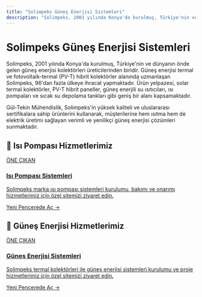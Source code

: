 ```yaml
---
title: "Solimpeks Güneş Enerjisi Sistemleri"
description: "Solimpeks, 2001 yılında Konya'da kurulmuş, Türkiye'nin ve dünyanın önde gelen güneş enerjisi kolektörleri üreticilerinden biridir. Güneş enerjisi termal ve f..."
---
```


# Solimpeks Güneş Enerjisi Sistemleri

Solimpeks, 2001 yılında Konya'da kurulmuş, Türkiye'nin ve dünyanın önde gelen güneş enerjisi kolektörleri üreticilerinden biridir. Güneş enerjisi termal ve fotovoltaik-termal (PV-T) hibrit kolektörler alanında uzmanlaşan Solimpeks, 96'dan fazla ülkeye ihracat yapmaktadır. Ürün yelpazesi, solar termal kolektörler, PV-T hibrit paneller, güneş enerjili su ısıtıcıları, ısı pompaları ve sıcak su depolama tankları gibi geniş bir alanı kapsamaktadır.

Gül-Tekin Mühendislik, Solimpeks'in yüksek kaliteli ve uluslararası sertifikalara sahip ürünlerini kullanarak, müşterilerine hem ısıtma hem de elektrik üretimi sağlayan verimli ve yenilikçi güneş enerjisi çözümleri sunmaktadır.

## 🌟 Isı Pompası Hizmetlerimiz

<a href="https://isi-pompasi.gul-tekinmuhendislik.com/" target="_blank" rel="noopener noreferrer" class="link-card featured">
  <div class="link-card-content">
    <span class="badge">ÖNE ÇIKAN</span>
    <h3>Isı Pompası Sistemleri</h3>
    <p>Solimpeks marka ısı pompası sistemleri kurulumu, bakımı ve onarımı hizmetlerimiz için özel sitemizi ziyaret edin.</p>
    <span class="link-card-cta">Yeni Pencerede Aç →</span>
  </div>
</a>

## 🌟 Güneş Enerjisi Hizmetlerimiz

<a href="https://gunes-enerjisi.gul-tekinmuhendislik.com" target="_blank" rel="noopener noreferrer" class="link-card featured">
  <div class="link-card-content">
    <span class="badge">ÖNE ÇIKAN</span>
    <h3>Güneş Enerjisi Sistemleri</h3>
    <p>Solimpeks termal kolektörleri ile güneş enerjisi sistemleri kurulumu ve proje hizmetlerimiz için özel sitemizi ziyaret edin.</p>
    <span class="link-card-cta">Yeni Pencerede Aç →</span>
  </div>
</a>